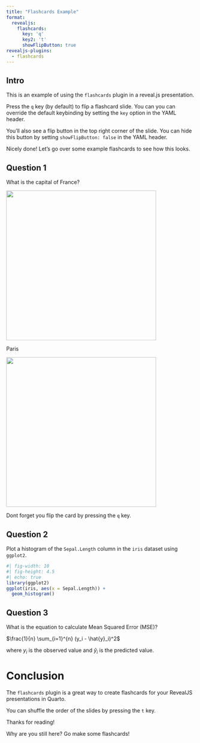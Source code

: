 ```yaml
---
title: "Flashcards Example"
format:
  revealjs:
    flashcards: 
      key: 'q'
      key2: 't'
      showFlipButton: true
revealjs-plugins:
  - flashcards
---
```


## Intro

::: {.flashcard-front}
This is an example of using the `flashcards` plugin in a reveal.js presentation. 

Press the `q` key (by default) to flip a flashcard slide. You can you can override the default keybinding by setting the `key` option in the YAML header. 

You'll also see a flip button in the top right corner of the slide. You can hide this button by setting `showFlipButton: false` in the YAML header.
:::

:::{.flashcard-back}
Nicely done! Let's go over some example flashcards to see how this looks.
:::

## Question 1

::: {.flashcard-front}
What is the capital of France?

[![](https://upload.wikimedia.org/wikipedia/commons/thumb/8/80/France_location_map.svg/1252px-France_location_map.svg.png?20160102094348){height=400px}](https://en.wikipedia.org/wiki/France)
:::

::: {.flashcard-back}
Paris

![](https://upload.wikimedia.org/wikipedia/commons/c/cf/France_and_its_region.png){height=400px}
:::

::: footer
Dont forget you flip the card by pressing the `q` key.
:::

## Question 2

::: {.flashcard-front}
Plot a histogram of the `Sepal.Length` column in the `iris` dataset using `ggplot2`.
:::

::: {.flashcard-back}
```r
#| fig-width: 10
#| fig-height: 4.5
#| echo: true
library(ggplot2)
ggplot(iris, aes(x = Sepal.Length)) +
  geom_histogram()
```
:::


## Question 3 {background-color="lightblue"}

::: {.flashcard-front}
What is the equation to calculate Mean Squared Error (MSE)?
:::

::: {.flashcard-back}
$\frac{1}{n} \sum_{i=1}^{n} (y_i - \hat{y}_i)^2$

where $y_i$ is the observed value and $\hat{y}_i$ is the predicted value.
:::

# Conclusion

::: {.flashcard-front}
The `flashcards` plugin is a great way to create flashcards for your RevealJS presentations in Quarto. 

You can shuffle the order of the slides by pressing the `t` key.
:::

::: {.flashcard-back}
Thanks for reading!

Why are you still here? Go make some flashcards! 
:::

